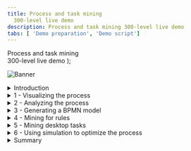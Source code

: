 ```yaml
---
title: Process and task mining
  300-level live demo
description: Process and task mining 300-level live demo
tabs: [ 'Demo preparation', 'Demo script']
---
```


  <span>
    Process and task mining <br/> 300-level live demo
  </span> );

![Banner](./images/Process_mining_script_banner.jpg)

<span id="top"></span>

<details>

<summary>Introduction</summary>

<br/>

Today we will look at how IBM’s process mining capabilities are used to discover and analyze business processes and identify areas for improvement. We will use a customer account closing example to showcase how process mining helps an organization meet regulatory requirements while also reducing process execution cost. Let’s get started.

<br/>

**[Go to top](#top)**

</details>

<details>

<summary>1 - Visualizing the process</summary>
<br/>

| **1.1** | **Introduce the process challenges** |
| :--- | :--- |
| **Narration** | Focus Bank is a regional bank that is not meeting its regulatory requirements. The bank is required to complete all account closure requests within fourteen days. The bank knows it is not achieving this requirement, but is not sure why. Additionally, the bank performed over 60,000 account closures per year and suspects it could reduce process execution costs. However, it is unsure where to start. |

<br/>

| **1.2** | **Visualize the end-to-end process** |
| :--- | :--- |
| **Narration** | Analyzing processes in process mining starts with importing log files from the applications used in your business processes. Focus Bank’s account closing process uses a customer service system to take the customer’s request, a network access application to remove online access to the accounts and banking systems to liquidate and delete the account. |
| **Action** &nbsp; 1.2.1 | Click the **Datasource** tab. <br/><br/> <img src="https://raw.githubusercontent.com/ibm-garage-tsa/platinum-demos/master/src/pages/300-business-automation-process-and-task-mining/images/datasource.png" width="800" /> |
| **Narration** | Log files are uploaded from the Datasource tab. Process mining accepts CSV or XES files as a data source. An API is available to programmatically upload log files. Once the file is uploaded, it is mapped to the relevant data columns. There are three mandatory columns: Process ID, Activity, and Time. Process ID can be anything that uniquely identifies each process instance or case, such as request number, order number, etc. For deeper analysis, it is recommended to add up to sixty additional custom fields. This will provide richer context data about each case and enhance the analysis. <br/><br/> Now that the data is loaded, let’s look at how process mining provides an end-to-end view of the account closure process. |
| **Action** &nbsp; 1.2.2 | Click the **Model** tab. <br/><br/> <img src="https://raw.githubusercontent.com/ibm-garage-tsa/platinum-demos/master/src/pages/300-business-automation-process-and-task-mining/images/model.png" width="800" /> |
| **Narration** | We are looking at the end-to-end process for Focus Bank’s account closure process. This is provided here in the Model view perspective. <br/><br/> The business data imported from Focus Bank’s applications is used to automatically create and visualize the end-to-end account closure process, including all activities and paths. The account closure process spans multiple departments and business applications, all from which process mining algorithms correlate business data. <br/><br/> The darker color of an activity box indicates the activity was performed more frequently. For example, removing online access to the account (here labeled 'BO Service Closure') is dark blue because it is performed for most account closures. The same with the process flow lines. The darker the flow lines, the more frequent the process path is followed. For example, the flow line from 'BO Service Closure' to 'Close Reservation' is performed frequently and therefore has a darker flow line. |

<br/>

**[Go to top](#top)**

</details>

<details>

<summary>2 - Analyzing the process</summary>
<br/>

| **2.1** | **Case variant analysis** |
| :--- | :--- |
| **Narration** | From this visualization, we’ll start to analyze the discovered process. First, we’ll look at the various process paths taken to complete each account closure request. We call this *case variant analysis*. |
| **Action** &nbsp; 2.1.1 | Click the **Case variant** (double arrow) icon. <br/><br/> <img src="https://raw.githubusercontent.com/ibm-garage-tsa/platinum-demos/master/src/pages/300-business-automation-process-and-task-mining/images/case-variant.png" width="800" /> |
| **Narration** | Each account closure request is called a case. A process variant is the unique path a case takes to complete the account closure process (from start to end). Here we see the list of unique process variants with the percentage each is followed. This shows which paths are most frequently followed. For example, the most frequently followed path is taken about 36% of the time. |
| **Action** &nbsp; 2.1.2 | Click the first variant. <br/><br/> <img src="https://raw.githubusercontent.com/ibm-garage-tsa/platinum-demos/master/src/pages/300-business-automation-process-and-task-mining/images/variant.png" width="800" /> |
| **Narration** | When we select the first process variant, the visualization updates to display the steps unique to that variant. This path is taking almost twenty days on average to complete each account closure request. The most frequent variant is not meeting our regulatory requirement to complete the account closure within fourteen days. |

<br/>

| **2.2** | **Reference model analysis** |
| :--- | :--- |
| **Action** &nbsp; 2.2.1 | Click the **Model conformance** (eye) icon. <br/><br/> <img src="https://raw.githubusercontent.com/ibm-garage-tsa/platinum-demos/master/src/pages/300-business-automation-process-and-task-mining/images/model-conformance.png" width="800" /> |
| **Narration** | We’ve completed our first view of process analysis. Let’s see how the account closure process behaves versus what was expected. <br/><br/> Process modeling and process mining tools complement each other very well. Focus Bank had previously mapped out the account closure process using IBM Blueworks Live, which is a cloud-based collaborative process modeling application. They published a reference model to define how they intended the process to be performed, but they had no way to compare the reference model against the real-world performance. They simply had to hope the process was being performed as intended. <br/><br/> Using the process mining tool, the bank imported their Business Process Modeling Notation (BPMN) model from IBM Blueworks Live. They compared the documented (reference) model to the actual (data-derived) model. |
| **Action** &nbsp; 2.2.2 | In the drop-down list, select **Reference** to show the reference model (i.e., the BlueWorks Live model). Select **Data-derived** to show the data-driven model (i.e., the process mining model). Then click **Compare**. <br/><br/> <img src="https://raw.githubusercontent.com/ibm-garage-tsa/platinum-demos/master/src/pages/300-business-automation-process-and-task-mining/images/pulldown.png" width="800" /> |
| **Narration** | By selecting ‘Reference,’ we visualize the reference model. <br/><br/> By selecting ‘Data-derived,’ we visualize the data-derived model. The data-derived model looks more complex. There are differences between what people thought the process should be and what is really occurring. <br/><br/> By selecting ‘Compare,’ we visualize the differences between the two models. A red-highlighted box is an activity occurring during real-world process execution but not included in the reference process. We see there are five such activities highlighted in red. As detailed in the comparison chart on the right, all these activities: 1) add significant time to completing account closure, 2) add significant cost, and 3) occur with significant frequency. Most notable is the unexpected activity ‘Complete Account Removal.’ In the reference model, we expected to remove the account with the ‘BO Service Closure’ activity. However, the data-derived model shows that an additional step, ‘Complete Account Removal,’ was needed to complete over 8,000 account closure requests. <br/><br/> Activities and process flow lines that are only present in the reference model are shown using yellow boxes and arrows. Activities present in both models are displayed using blue boxes (dark or light blue depending on the frequency).  Black arrows indicate the process flow line is present in both models. <br/><br/> We also see the impact of time and cost on not following the reference model. When the reference model is followed, it takes about 18 days per case. When we don’t follow the reference model, it takes an average of over 26 days. |
| **Action** &nbsp; 2.2.3 | Return to the main screen by clicking the **Model conformance** (eye) icon. <br/><br/> <img src="https://raw.githubusercontent.com/ibm-garage-tsa/platinum-demos/master/src/pages/300-business-automation-process-and-task-mining/images/model-conformance.png" width="800" /> |

<br/>

| **2.3** | **Performance management** |
| :--- | :--- |
| **Narration** | Process mining provides various ways to analyze the performance of the account closure process. The primary dimensions to consider are time, cost, and rework. For each of these dimensions, Key Performance Indicators (KPIs) are defined and visualized in the analysis. |
| **Action** &nbsp; 2.3.1 | Click **Frequency** (1). Select **Average duration** (2). <br/><br/> <img src="https://raw.githubusercontent.com/ibm-garage-tsa/platinum-demos/master/src/pages/300-business-automation-process-and-task-mining/images/frequency.png" width="800" /> |
| **Narration** | Let’s see how the account closure process is performing based on time. 'BO Service Closure' is one of the activities taking the most time within the process. On average it takes more than a week to complete the activity. Since almost every case flows through this activity, this is our fundamental process bottleneck. |
| **Action** &nbsp; 2.3.2 | Click **KPI palette**. <br/><br/> <img src="https://raw.githubusercontent.com/ibm-garage-tsa/platinum-demos/master/src/pages/300-business-automation-process-and-task-mining/images/kpi-palette.png" width="800" /> |
| **Narration** | Next, let’s consider KPI measurement.  Defining KPIs for the process facilitates process analysis. KPIs for individual activity durations provide insights into whether actual durations are meeting expectations. <br/><br/> The KPI view indicates two of the average activity durations (highlighted in red) are not meeting expectations, including ‘BO Service Closure.’ In addition, one activity for account closure (highlighted in yellow) is at risk of not meeting expectations. |

<br/>

**[Go to top](#top)**

</details>

<details>

<summary>3 - Generating a BPMN model</summary>
<br/>

| **3.1** | **BPMN generation** |
| :--- | :--- |
| **Narration** | Focus Bank generated a standard BPMN (Business Process Modeling Notation) diagram of the Account Closure process. Just like the other data-driven views, this model is generated from actual process data. |
| **Action** &nbsp; 3.1.1 | Click the **BPMN** tab. <br/><br/> <img src="https://raw.githubusercontent.com/ibm-garage-tsa/platinum-demos/master/src/pages/300-business-automation-process-and-task-mining/images/bpmn.png" width="800" /> |
| **Narration** | The account closure activities, swim lanes, decision points, and process flows are shown in the BPMN diagram. |

<br/>

**[Go to top](#top)**

</details>

<details>

<summary>4 - Mining for rules</summary>
<br/>

| **4.1** | **Rules discovery** |
| :--- | :--- |
| **Narration** | Since the BPMN model was generated from actual account closure data, each decision point in the model has real data behind it. Clicking each decision box shows the results of what we refer to as rules discovery. |
| **Action** &nbsp; 4.1.1 | Click **Rules discovery**. <br/><br/> <img src="https://raw.githubusercontent.com/ibm-garage-tsa/platinum-demos/master/src/pages/300-business-automation-process-and-task-mining/images/rules-discovery.png" width="800" /> |
| **Action** &nbsp; 4.1.2 | Click the decision gateway labeled **GW-XOR-19** (after **Liquidate Account**). <br/><br/> <img src="https://raw.githubusercontent.com/ibm-garage-tsa/platinum-demos/master/src/pages/300-business-automation-process-and-task-mining/images/decision-gateway.png" width="800" /> |
| **Narration** | For example, we can see why the account closure requires the extra step 'Make Adjustment.' It happens based on the status of the account closure request. <br/><br/> We can export the BPMN and decision mining rules to workflow and decision management tools, such as IBM Cloud Pak for Business Automation. |
| **Action** &nbsp; 4.1.3 | Click **Close**. <br/><br/> <img src="https://raw.githubusercontent.com/ibm-garage-tsa/platinum-demos/master/src/pages/300-business-automation-process-and-task-mining/images/rules-overview.png" width="800" /> |
| **Action** &nbsp; 4.1.4 | Click the **Model** tab. <br/><br/> <img src="https://raw.githubusercontent.com/ibm-garage-tsa/platinum-demos/master/src/pages/300-business-automation-process-and-task-mining/images/click-model.png" width="800" /> |

<br/>

**[Go to top](#top)**

</details>

<details>

<summary>5 - Mining desktop tasks</summary>
<br/>

| **5.1** | **Task mining introduction** |
| :--- | :--- |
| **Narration** | Now, let’s focus on the bottleneck caused by the 'BO Service Closure' activity we found through the activity duration analysis. We identified the bottleneck but need more information to fully understand why it is happening. Task mining provides details of what is happening during the 'BO Service Closure' activity at the desktop level. <br/><br/> Task mining complements process mining by providing analysis of activities performed on an individual’s desktop. Task mining records, analyzes, and generates insights about user interactions with software applications. Think of task mining as replacing traditional time and motion studies. <br/><br/> We’re able to combine the server activity with the desktop activity to get a complete view of how the process is performed, including where specific individuals or teams are spending their time. This approach to process discovery helps identify opportunities for automation. <br/><br/> We can drill down into the 'BO Service Closure' activity to see the resources performing the activity. This table shows that the user group called 'BOC' is performing most of the work (96% of the time). |
| **Action** &nbsp; 5.1.1 | Click the **BO Service Closure** activity (1). Then click **Statistics** (2). <br/><br/> <img src="https://raw.githubusercontent.com/ibm-garage-tsa/platinum-demos/master/src/pages/300-business-automation-process-and-task-mining/images/bo_service_closure.png" width="800" /> |
| **Narration** | In this case, we will want to record users in the 'BOC' group, since they perform this activity 96% of the time. If necessary, we could record multiple groups of users to complete our task mining analysis. Once the task mining data is recorded, it is integrated into the process flow discovered in the process mining model. |
| **Action** &nbsp; 5.1.2 | Close the table by clicking the **X** in the corner. <br/><br/> <img src="https://raw.githubusercontent.com/ibm-garage-tsa/platinum-demos/master/src/pages/300-business-automation-process-and-task-mining/images/bo-service-closure.png" width="800" /> |
| **Action** &nbsp; 5.1.3 | Click the **BO Service Closure** activity. Click **Task Mining**. <br/><br/> <img src="https://raw.githubusercontent.com/ibm-garage-tsa/platinum-demos/master/src/pages/300-business-automation-process-and-task-mining/images/task-mining.png" width="800" /> |
| **Narration** | A new window opens with the task mining view for the 'BO Service Closure' activity. All the capabilities we reviewed for process mining are available for task mining. We see the frequency of each step of the 'BO Service Closure' activity. These are the desktop steps needed to complete this activity, such as using the software applications and websites needed to close the account. |
| **Action** &nbsp; 5.1.4 | Click **Frequency** (1), then **Average Duration** (2), and then the **Case Variant** (double arrow) icon (3) to view the variants. <br/><br/> <img src="https://raw.githubusercontent.com/ibm-garage-tsa/platinum-demos/master/src/pages/300-business-automation-process-and-task-mining/images/average-duration.png" width="800" /> |
| **Narration** | We can view the variants for this activity.  The most frequent variant occurs just over 50% of the time.  Therefore, automating the first variant would impact at least half of the total account closures. |

<br/>

| **5.2** | **Task mining analysis** |
| :--- | :--- |
| **Narration** | Next, let's perform a deeper analysis of the 'BO Service Closure' task. |
| **Action** &nbsp; 5.2.1 | Click the **Views** icon in the top right corner (1). From the drop-down list, select **Analytics** (2). <br/><br/> <img src="https://raw.githubusercontent.com/ibm-garage-tsa/platinum-demos/master/src/pages/300-business-automation-process-and-task-mining/images/analytics.png" width="800" /> |
| **Narration** | Analytic views, such as this one, can be created by business users and shared within your organization. As you discover and analyze new processes, you can create and share new views as needed. This level of analysis is used to determine the benefits, such as Return on Investment (ROI), that can be realized from automation. <br/><br/> The discovered task model and variants appear on the left. For each variant, we’ve discovered the individual sub-tasks that compose the 'BO Service Closure' task. In the center, we see the productivity by sub-task. Each sub-task time is composed of: <br/><br/> • *Productive time*: Actual time spent on each specific sub-task <br/> • *Idle time*: Time spent away from the desktop or not working on any monitored tasks <br/> • *Time spent on other activities*: Time spent on other monitored tasks <br/><br/> This analysis reveals the potential impact of how much time we would save from automation. It is quite common for analysts to base their ROI analysis on total sub-task times because they do not realize or can’t measure the idle time and time spent on other tasks. With task mining, we have identified the actual time spent on a specific task as we build our business case for prioritization. |
| **Action** &nbsp; 5.2.2 | In the **Time Consumed by Application** panel at the bottom, hover over any of the activities to see more details, including what applications are used. <br/><br/> <img src="https://raw.githubusercontent.com/ibm-garage-tsa/platinum-demos/master/src/pages/300-business-automation-process-and-task-mining/images/panel.png" width="800" /> |
| **Narration** | We also see the time spent in the individual applications used to complete the 'BO Service Closure' task. <br/><br/> We'll exit the task mining view so we can move on to simulation. |
| **Action** &nbsp; 5.2.3 | Click the **Views** icon (1) and then **Process mining** (2). <br/><br/> <img src="https://raw.githubusercontent.com/ibm-garage-tsa/platinum-demos/master/src/pages/300-business-automation-process-and-task-mining/images/dashboard-process-mining.png" width="800" /> |
| **Action** &nbsp; 5.2.4 | Click **Processes**. <br/><br/> <img src="https://raw.githubusercontent.com/ibm-garage-tsa/platinum-demos/master/src/pages/300-business-automation-process-and-task-mining/images/processes.png" width="800" /> |
| **Action** &nbsp; 5.2.5 | Click **Account Closure**. <br/><br/> <img src="https://raw.githubusercontent.com/ibm-garage-tsa/platinum-demos/master/src/pages/300-business-automation-process-and-task-mining/images/closure.png" width="800" /> |

<br/>

**[Go to top](#top)**

</details>

<details>

<summary>6 - Using simulation to optimize the process</summary>
<br/>

| **6.1** | **Simulation** |
| :--- | :--- |
| **Narration** | We identified opportunities to address the two main problems with the Account Closure process: (1) time to complete and (2) execution cost. Before acting, it is critical for the bank to understand the impact of planned changes and the expected outcome. The bank used simulation to predict the benefits of making changes to the process. |
| **Action** &nbsp; 6.1.1 | Click the **BPMN** tab (1) and then **Simulation** (2). <br/><br/> <img src="https://raw.githubusercontent.com/ibm-garage-tsa/platinum-demos/master/src/pages/300-business-automation-process-and-task-mining/images/bpmn-2.png" width="800" /> |
| **Action** &nbsp; 6.1.2 | Select **New simulation** (1), provide a **Simulation title** [such as '**Account Closure**'] (2), and click **Confirm** (3). <br/><br/> <img src="https://raw.githubusercontent.com/ibm-garage-tsa/platinum-demos/master/src/pages/300-business-automation-process-and-task-mining/images/simulation.png" width="800" /> |
| **Narration** | As they consider possible process improvements, the bank compares the modified process to the currently executing process. This enables them to identify which changes would yield the greatest business benefits.  They are therefore able to validate the business case before making the investment to change the process. <br/><br/> The bank uses simulation to determine the impact of changes to individual activities and to the end-to-end process. They start with a simulation scenario that is pre-loaded with the historical account closure process data. From there, they change the simulation parameters, run the simulation, and compare the actual process to the simulated scenario. <br/><br/> For the 'Account Closure' process, the bank focuses on meeting the regulatory requirement of fourteen days to process account closure requests. Their previous analysis identifies that the main process bottleneck is the 'BO Service Closure' activity. |
| **Action** &nbsp; 6.1.3 | Scroll down to show different activities. <br/><br/> <img src="https://raw.githubusercontent.com/ibm-garage-tsa/platinum-demos/master/src/pages/300-business-automation-process-and-task-mining/images/simulation-settings.png" width="800" /> |
| **Narration** | From here, the bank starts with historical process data and changes staffing levels, work hours, date ranges, etc. They could also filter by business data, such as region, to isolate or compare individual locations. |
| **Action** &nbsp; 6.1.4 | Scroll to the **BO Service Closure** activity. <br/><br/> Highlight the following: <br/> •	**Settings** – Change staff availability, total service time, and actual working time <br/> •	**Scheduling** – Change hours of operation <br/> •	**RPA** – Automate a task <br/><br/> <img src="https://raw.githubusercontent.com/ibm-garage-tsa/platinum-demos/master/src/pages/300-business-automation-process-and-task-mining/images/bo-service-closure-activity.png" width="800" /> |
| **Narration** | Using process mining, the bank identifies the bottleneck caused by the 'BO Service Closure' activity. They further identify, using task mining, that over 50% of the tasks for this activity follow the same steps to complete. They suspect the activity could be fully automated, due to the low number of task variants. They simulate the outcome of automating this step with RPA. |
| **Action** &nbsp; 6.1.5 | Under **Robotic quote**, change the percentage of automation to **100%**. <br/><br/> <img src="https://raw.githubusercontent.com/ibm-garage-tsa/platinum-demos/master/src/pages/300-business-automation-process-and-task-mining/images/percentage.png" width="800" /> |
| **Action** &nbsp; 6.1.6 | Click **Run Simulation**. <br/><br/> <img src="https://raw.githubusercontent.com/ibm-garage-tsa/platinum-demos/master/src/pages/300-business-automation-process-and-task-mining/images/run-simulation.png" width="800" /> <br/><br/> You will see the following simulation results: <br/><br/> <img src="https://raw.githubusercontent.com/ibm-garage-tsa/platinum-demos/master/src/pages/300-business-automation-process-and-task-mining/images/process-details.png" width="800" /> |
| **Narration** | The bank is now able see the results of making this change from the “as is” model compared to the “to be” model. With this new automation, the bank is expected to reduce the average end-to-end account closure time from about 21 days to under 13 days, while also reducing the average cost of each case. |

<br/>

**[Go to top](#top)**

</details>

<details>

<summary>Summary</summary>

<br/>

Using a customer account closure example, we’ve shown how process mining is used to discover and analyze business processes and identify areas for improvement. Before process mining, the bank had very little knowledge of how to improve regulatory compliance or reduce cost. <br/><br/> The bank leveraged process mining to analyze the current process, including comparing the current process performance to their reference model. Next, they identified opportunities to alleviate the problems. They used task mining to drill down to the desktop activity level. Finally, they simulated how to use automation to get back into compliance and reduce overall costs.

<br/>

Thank you for attending today's presentation.

<br/>

**[Go to top](#top)**

</details>
